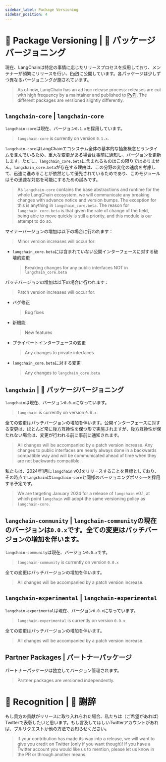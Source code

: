 ```yaml
---
sidebar_label: Package Versioning
sidebar_position: 4
---
```


# 📕 Package Versioning | 📕 パッケージバージョニング

現在、LangChainは特定の事情に応じたリリースプロセスを採用しており、メンテナーが頻繁にリリースを行い、[PyPI](https://pypi.org/)に公開しています。各パッケージは少しずつ異なるバージョニングが施されています。

> As of now, LangChain has an ad hoc release process: releases are cut with high frequency by
> a maintainer and published to [PyPI](https://pypi.org/).
> The different packages are versioned slightly differently.

## `langchain-core` | `langchain-core`

`langchain-core`は現在、バージョン`0.1.x`を採用しています。

> `langchain-core` is currently on version `0.1.x`.

`langchain-core`はLangChainエコシステム全体の基本的な抽象概念とランタイムを含んでいるため、重大な変更がある場合は事前に通知し、バージョンを更新します。ただし、`langchain_core.beta`に含まれるものはこの限りではありません。`langchain_core.beta`が存在する理由は、この分野の変化の速度を考慮して、迅速に進めることが依然として優先されているためであり、このモジュールはその迅速な対応を可能にするための試みです。

> As `langchain-core` contains the base abstractions and runtime for the whole LangChain ecosystem, we will communicate any breaking changes with advance notice and version bumps. The exception for this is anything in `langchain_core.beta`. The reason for `langchain_core.beta` is that given the rate of change of the field, being able to move quickly is still a priority, and this module is our attempt to do so.

マイナーバージョンの増加は以下の場合に行われます：

> Minor version increases will occur for:

* `langchain_core.beta`には含まれていない公開インターフェースに対する破壊的変更
  > Breaking changes for any public interfaces NOT in `langchain_core.beta`

パッチバージョンの増加は以下の場合に行われます：

> Patch version increases will occur for:

* バグ修正
  > Bug fixes
* 新機能
  > New features
* プライベートインターフェースの変更
  > Any changes to private interfaces
* `langchain_core.beta`に対する変更
  > Any changes to `langchain_core.beta`

## `langchain` | 📕 パッケージバージョニング

`langchain`は現在、バージョン`0.0.x`になっています。

> `langchain` is currently on version `0.0.x`

全ての変更はパッチバージョンの増加を伴います。公開インターフェースに対する変更は、ほとんど常に後方互換性を保つ形で実施されますが、後方互換性が保たれない場合は、変更が行われる前に事前に通知されます。

> All changes will be accompanied by a patch version increase. Any changes to public interfaces are nearly always done in a backwards compatible way and will be communicated ahead of time when they are not backwards compatible.

私たちは、2024年1月に`langchain` v0.1をリリースすることを目標としており、その時点で`langchain`は`langchain-core`と同様のバージョニングポリシーを採用する予定です。

> We are targeting January 2024 for a release of `langchain` v0.1, at which point `langchain` will adopt the same versioning policy as `langchain-core`.

## `langchain-community` | `langchain-community`の現在のバージョンは`0.0.x`です。全ての変更はパッチバージョンの増加を伴います。

`langchain-community`は現在、バージョン`0.0.x`です。

> `langchain-community` is currently on version `0.0.x`

全ての変更はパッチバージョンの増加を伴います。

> All changes will be accompanied by a patch version increase.

## `langchain-experimental` | `langchain-experimental`

`langchain-experimental`は現在、バージョン`0.0.x`になっています。

> `langchain-experimental` is currently on version `0.0.x`

全ての変更はパッチバージョンの増加を伴います。

> All changes will be accompanied by a patch version increase.

## Partner Packages | パートナーパッケージ

パートナーパッケージは独立してバージョン管理されます。

> Partner packages are versioned independently.

# 🌟 Recognition | 🌟 謝辞

もし貴方の貢献がリリースに取り入れられた場合、私たちは（ご希望があれば）Twitterで表彰したいと思います。もし言及してほしいTwitterアカウントがあれば、プルリクエストか他の方法でお知らせください。

> If your contribution has made its way into a release, we will want to give you credit on Twitter (only if you want though)!
> If you have a Twitter account you would like us to mention, please let us know in the PR or through another means.
